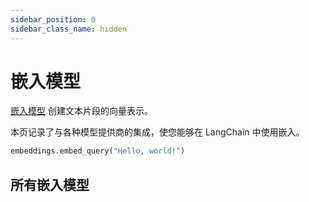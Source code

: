 ```yaml
---
sidebar_position: 0
sidebar_class_name: hidden
---
```


# 嵌入模型


[嵌入模型](/docs/concepts/embedding_models) 创建文本片段的向量表示。

本页记录了与各种模型提供商的集成，使您能够在 LangChain 中使用嵌入。


<EmbeddingTabs/>

```python
embeddings.embed_query("Hello, world!")
```

<CategoryTable category="text_embedding" />

## 所有嵌入模型

<IndexTable />